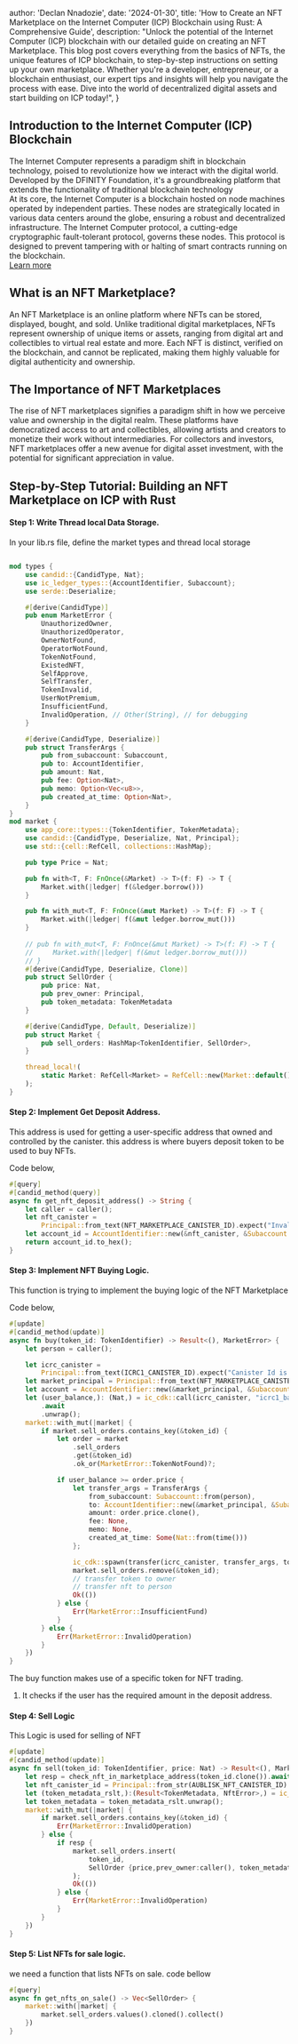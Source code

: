 
  author: 'Declan Nnadozie',
  date: '2024-01-30',
  title: 'How to Create an NFT Marketplace on the Internet Computer (ICP) Blockchain using Rust: A Comprehensive Guide',
  description:
    "Unlock the potential of the Internet Computer (ICP) blockchain with our detailed guide on creating an NFT Marketplace. This blog post covers everything from the basics of NFTs, the unique features of ICP blockchain, to step-by-step instructions on setting up your own marketplace. Whether you're a developer, entrepreneur, or a blockchain enthusiast, our expert tips and insights will help you navigate the process with ease. Dive into the world of decentralized digital assets and start building on ICP today!",
}


## Introduction to the Internet Computer (ICP) Blockchain
The Internet Computer represents a paradigm shift in blockchain technology, poised to revolutionize how we interact with the digital world. Developed by the DFINITY Foundation, it's a groundbreaking platform that extends the functionality of traditional blockchain technology<br/>
At its core, the Internet Computer is a blockchain hosted on node machines operated by independent parties. These nodes are strategically located in various data centers around the globe, ensuring a robust and decentralized infrastructure. The Internet Computer protocol, a cutting-edge cryptographic fault-tolerant protocol, governs these nodes. This protocol is designed to prevent tampering with or halting of smart contracts running on the blockchain.<br/>
<a href="https://internetcomputer.org/docs/current/concepts/what-is-ic" target="blank">Learn more</a>

## What is an NFT Marketplace?
An NFT Marketplace is an online platform where NFTs can be stored, displayed, bought, and sold. Unlike traditional digital marketplaces, NFTs represent ownership of unique items or assets, ranging from digital art and collectibles to virtual real estate and more. Each NFT is distinct, verified on the blockchain, and cannot be replicated, making them highly valuable for digital authenticity and ownership.

## The Importance of NFT Marketplaces
The rise of NFT marketplaces signifies a paradigm shift in how we perceive value and ownership in the digital realm. These platforms have democratized access to art and collectibles, allowing artists and creators to monetize their work without intermediaries. For collectors and investors, NFT marketplaces offer a new avenue for digital asset investment, with the potential for significant appreciation in value.

## Step-by-Step Tutorial: Building an NFT Marketplace on ICP with Rust

#### Step 1: Write Thread local Data Storage.
In your lib.rs file, define the market types and thread local storage

```rust

mod types {
    use candid::{CandidType, Nat};
    use ic_ledger_types::{AccountIdentifier, Subaccount};
    use serde::Deserialize;

    #[derive(CandidType)]
    pub enum MarketError {
        UnauthorizedOwner,
        UnauthorizedOperator,
        OwnerNotFound,
        OperatorNotFound,
        TokenNotFound,
        ExistedNFT,
        SelfApprove,
        SelfTransfer,
        TokenInvalid,
        UserNotPremium,
        InsufficientFund,
        InvalidOperation, // Other(String), // for debugging
    }

    #[derive(CandidType, Deserialize)]
    pub struct TransferArgs {
        pub from_subaccount: Subaccount,
        pub to: AccountIdentifier,
        pub amount: Nat,
        pub fee: Option<Nat>,
        pub memo: Option<Vec<u8>>,
        pub created_at_time: Option<Nat>,
    }
}
mod market {
    use app_core::types::{TokenIdentifier, TokenMetadata};
    use candid::{CandidType, Deserialize, Nat, Principal};
    use std::{cell::RefCell, collections::HashMap};

    pub type Price = Nat;

    pub fn with<T, F: FnOnce(&Market) -> T>(f: F) -> T {
        Market.with(|ledger| f(&ledger.borrow()))
    }

    pub fn with_mut<T, F: FnOnce(&mut Market) -> T>(f: F) -> T {
        Market.with(|ledger| f(&mut ledger.borrow_mut()))
    }
    
    // pub fn with_mut<T, F: FnOnce(&mut Market) -> T>(f: F) -> T {
    //     Market.with(|ledger| f(&mut ledger.borrow_mut()))
    // }
    #[derive(CandidType, Deserialize, Clone)]
    pub struct SellOrder {
        pub price: Nat,
        pub prev_owner: Principal,
        pub token_metadata: TokenMetadata
    }

    #[derive(CandidType, Default, Deserialize)]
    pub struct Market {
        pub sell_orders: HashMap<TokenIdentifier, SellOrder>,
    }

    thread_local!(
        static Market: RefCell<Market> = RefCell::new(Market::default());
    );
}
```

#### Step 2: Implement Get Deposit Address.
This address is used for getting a user-specific address that owned and controlled by the canister. this address is where buyers deposit token to be used to buy NFTs.

Code below,
```rust
#[query]
#[candid_method(query)]
async fn get_nft_deposit_address() -> String {
    let caller = caller();
    let nft_canister =
        Principal::from_text(NFT_MARKETPLACE_CANISTER_ID).expect("Invalid NFT canister id");
    let account_id = AccountIdentifier::new(&nft_canister, &Subaccount::from(caller));
    return account_id.to_hex();
}
```

#### Step 3: Implement NFT Buying Logic.
This function is trying to implement the buying logic of the NFT Marketplace

Code below,
```rust
#[update]
#[candid_method(update)]
async fn buy(token_id: TokenIdentifier) -> Result<(), MarketError> {
    let person = caller();

    let icrc_canister =
        Principal::from_text(ICRC1_CANISTER_ID).expect("Canister Id is invalid");
    let market_principal = Principal::from_text(NFT_MARKETPLACE_CANISTER_ID).unwrap();
    let account = AccountIdentifier::new(&market_principal, &Subaccount::from(person));
    let (user_balance,): (Nat,) = ic_cdk::call(icrc_canister, "icrc1_balance_of", (account,))
        .await
        .unwrap();
    market::with_mut(|market| {
        if market.sell_orders.contains_key(&token_id) {
            let order = market
                .sell_orders
                .get(&token_id)
                .ok_or(MarketError::TokenNotFound)?;

            if user_balance >= order.price {
                let transfer_args = TransferArgs {
                    from_subaccount: Subaccount::from(person),
                    to: AccountIdentifier::new(&market_principal, &Subaccount::from(order.prev_owner)),
                    amount: order.price.clone(),
                    fee: None,
                    memo: None,
                    created_at_time: Some(Nat::from(time()))
                };

                ic_cdk::spawn(transfer(icrc_canister, transfer_args, token_id.clone()));
                market.sell_orders.remove(&token_id);
                // transfer token to owner
                // transfer nft to person
                Ok(())
            } else {
                Err(MarketError::InsufficientFund)
            }
        } else {
            Err(MarketError::InvalidOperation)
        }
    })
}
```
The buy function makes use of a specific token for NFT trading.
1. It checks if the user has the required amount in the deposit address.

#### Step 4: Sell Logic
This Logic is used for selling of NFT
```rust
#[update]
#[candid_method(update)]
async fn sell(token_id: TokenIdentifier, price: Nat) -> Result<(), MarketError> {
    let resp = check_nft_in_marketplace_address(token_id.clone()).await;
    let nft_canister_id = Principal::from_str(AUBLISK_NFT_CANISTER_ID).unwrap();
    let (token_metadata_rslt,):(Result<TokenMetadata, NftError>,) = ic_cdk::call(nft_canister_id, "dip721_token_metadata", (token_id.clone(), )).await.unwrap();
    let token_metadata = token_metadata_rslt.unwrap();
    market::with_mut(|market| {
        if market.sell_orders.contains_key(&token_id) {
            Err(MarketError::InvalidOperation)
        } else {
            if resp {
                market.sell_orders.insert(
                    token_id,
                    SellOrder {price,prev_owner:caller(), token_metadata }
                );
                Ok(())
            } else {
                Err(MarketError::InvalidOperation)
            }
        }
    })
}

```
#### Step 5: List NFTs for sale logic.
we need a function that lists NFTs on sale.
code bellow
```rust
#[query]
async fn get_nfts_on_sale() -> Vec<SellOrder> {
    market::with(|market| {
        market.sell_orders.values().cloned().collect()
    })
}
```